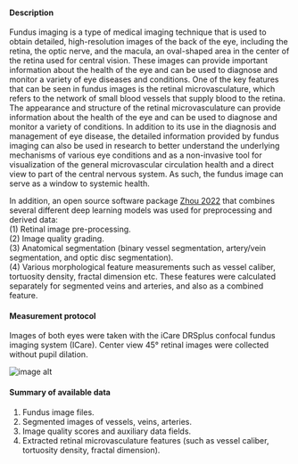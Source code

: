 #### Description

Fundus imaging is a type of medical imaging technique that is used to obtain detailed, high-resolution images of the back of the eye, including the retina, the optic nerve, and the macula, an oval-shaped area in the center of the retina used for central vision. These images can provide important information about the health of the eye and can be used to diagnose and monitor a variety of eye diseases and conditions.
One of the key features that can be seen in fundus images is the retinal microvasculature, which refers to the network of small blood vessels that supply blood to the retina. The appearance and structure of the retinal microvasculature can provide information about the health of the eye and can be used to diagnose and monitor a variety of conditions.
In addition to its use in the diagnosis and management of eye disease, the detailed information provided by fundus imaging can also be used in research to better understand the underlying mechanisms of various eye conditions and as a non-invasive tool for visualization of the general microvascular circulation health and a direct view to part of the central nervous system. As such, the fundus image can serve as a window to systemic health. 

In addition, an open source software package [Zhou 2022](https://tvst.arvojournals.org/article.aspx?articleid=2783477) that combines several different deep learning models was used for preprocessing and derived data:  
(1) Retinal image pre-processing.  
(2) Image quality grading.  
(3) Anatomical segmentation (binary vessel segmentation, artery/vein segmentation, and optic disc segmentation).  
(4) Various morphological feature measurements such as vessel caliber, tortuosity density, fractal dimension etc. These features were calculated separately for segmented veins and arteries, and also as a combined feature.  


#### Measurement protocol

Images of both eyes were taken with the iCare DRSplus confocal fundus imaging system (ICare). Center view 45° retinal images were collected without pupil dilation.  

![image alt](/md/folders/3/fundus_drs_plus.png)
  

#### Summary of available data

1. Fundus image files.
2. Segmented images of vessels, veins, arteries.
3. Image quality scores and auxiliary data fields.
4. Extracted retinal microvasculature features (such as vessel caliber, tortuosity density, fractal dimension).
